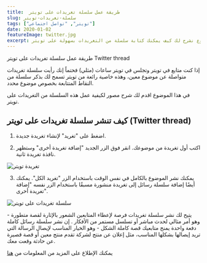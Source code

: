 ```yaml
---
title:  طريقة عمل سلسلة تغريدات على تويتر
slug: سلسلة-تغريدات-تويتر
tags: ["تويتر", "تواصل اجتماعي"]
date: 2020-01-02
featureImage: twitter.jpg
excerpt: في تويتر يمكنك الكتابة عن أي شيء ولكتابة المزيد من التفاصيل عنها فتغريدة واحدة لن تكون كافية لذا في هذا الموضوع نشرح لك كيف يمكنك كتابة سلسلة من التغريدات بسهولة على تويتر
---
```

طريقة عمل سلسلة تغريدات على تويتر Twitter thread

إذا كنت متابع في تويتر وتجلس في تويتر ساعات (مثلي) فحتماً إنك رأيت سلسلة تغريدات متواصلة عن موضوع معين، وهذه خاصية رائعة من تويتر تسمح لك بذكر سلسلة من النقاط المتتابعة بخصوص موضوع محدد.

  

في هذا الموضوع اقدم لك شرح مصور لكيفية عمل هذه السلسلة من التغريدات على تويتر.

  

## كيف تنشر سلسلة تغريدات على تويتر (Twitter thread)

  

1.  اضغط على "تغريد" لإنشاء تغريدة جديدة.
    
2.  اكتب أول تغريدة من موضوعك. انقر فوق الزر الجديد "إضافة تغريدة أخرى" وستظهر نافذة تغريدة ثانية.
    

![تغريدة تويتر](./twitterthread.png)

3.  يمكنك نشر الموضوع بالكامل في نفس الوقت باستخدام الزر "تغريد الكل". يمكنك أيضًا إضافة سلسلة رسائل إلى تغريدة منشورة مسبقًا باستخدام الزر نفسه "إضافة تغريدة أخرى".
    

![سلسلة تغريدات على تويتر](./twitterthreadmorethanonetweet.png)

  

يتيح لك نشر سلسلة تغريدات فرصة لإعطاء المتابعين الشعور بالإثارة لقصة متطورة - وهو أمر مثالي لحدث مباشر أو تسلسل مستمر من الأفكار . إن نشر سلسلة رسائل كاملة دفعة واحدة يمنح متابعيك قصة كاملة الشكل - وهو الخيار المناسب لإيصال الرسالة التي تريد إيصالها بشكلها المناسب، مثل إعلان عن منتج لشركة تقدم منتج معين أو قصة قصيرة عن حادثة وقعت معك.

يمكنك الإطلاع على المزيد من المعلومات من [هنا](https://help.twitter.com/ar/using-twitter/create-a-thread#:~:text=%D9%83%D9%8A%D9%81%D9%8A%D8%A9%20%D8%A5%D8%B6%D8%A7%D9%81%D8%A9%20%D8%B3%D9%84%D8%B3%D9%84%D8%A9%20%D8%AA%D8%BA%D8%B1%D9%8A%D8%AF%D8%A7%D8%AA,%D8%A7%D9%86%D9%82%D8%B1%20%D9%81%D9%88%D9%82%20%D9%84%D8%AA%D8%AD%D8%AF%D9%8A%D8%AF%20%D8%AA%D8%BA%D8%B1%D9%8A%D8%AF%D8%A9%20%D8%A3%D8%AE%D8%B1%D9%89.)